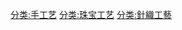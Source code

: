 {{catmain}}
{{Commonscat|Beadwork|珠饰工艺}}

[[分类:手工艺|分类:手工艺]]
[[分类:珠宝工艺|分类:珠宝工艺]]
[[分类:針織工藝‎|分类:針織工藝‎]]